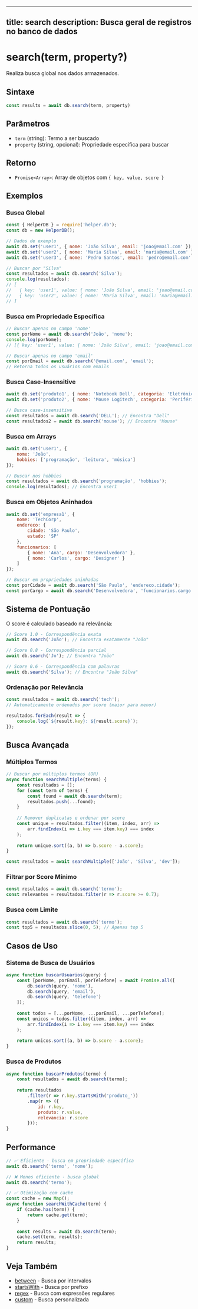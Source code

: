 

---
title: search
description: Busca geral de registros no banco de dados
---

# search(term, property?)

Realiza busca global nos dados armazenados.

## Sintaxe

```javascript
const results = await db.search(term, property)
```

## Parâmetros

- `term` (string): Termo a ser buscado
- `property` (string, opcional): Propriedade específica para buscar

## Retorno

- `Promise<Array>`: Array de objetos com `{ key, value, score }`

## Exemplos

### Busca Global
```javascript
const { HelperDB } = require('helper.db');
const db = new HelperDB();

// Dados de exemplo
await db.set('user1', { nome: 'João Silva', email: 'joao@email.com' });
await db.set('user2', { nome: 'Maria Silva', email: 'maria@email.com' });
await db.set('user3', { nome: 'Pedro Santos', email: 'pedro@email.com' });

// Buscar por "Silva"
const resultados = await db.search('Silva');
console.log(resultados);
// [
//   { key: 'user1', value: { nome: 'João Silva', email: 'joao@email.com' }, score: 0.8 },
//   { key: 'user2', value: { nome: 'Maria Silva', email: 'maria@email.com' }, score: 0.8 }
// ]
```

### Busca em Propriedade Específica
```javascript
// Buscar apenas no campo 'nome'
const porNome = await db.search('João', 'nome');
console.log(porNome);
// [{ key: 'user1', value: { nome: 'João Silva', email: 'joao@email.com' }, score: 1.0 }]

// Buscar apenas no campo 'email'
const porEmail = await db.search('@email.com', 'email');
// Retorna todos os usuários com emails
```

### Busca Case-Insensitive
```javascript
await db.set('produto1', { nome: 'Notebook Dell', categoria: 'Eletrônicos' });
await db.set('produto2', { nome: 'Mouse Logitech', categoria: 'Periféricos' });

// Busca case-insensitive
const resultados = await db.search('DELL'); // Encontra "Dell"
const resultados2 = await db.search('mouse'); // Encontra "Mouse"
```

### Busca em Arrays
```javascript
await db.set('user1', { 
    nome: 'João', 
    hobbies: ['programação', 'leitura', 'música'] 
});

// Buscar nos hobbies
const resultados = await db.search('programação', 'hobbies');
console.log(resultados); // Encontra user1
```

### Busca em Objetos Aninhados
```javascript
await db.set('empresa1', {
    nome: 'TechCorp',
    endereco: {
        cidade: 'São Paulo',
        estado: 'SP'
    },
    funcionarios: [
        { nome: 'Ana', cargo: 'Desenvolvedora' },
        { nome: 'Carlos', cargo: 'Designer' }
    ]
});

// Buscar em propriedades aninhadas
const porCidade = await db.search('São Paulo', 'endereco.cidade');
const porCargo = await db.search('Desenvolvedora', 'funcionarios.cargo');
```

## Sistema de Pontuação

O score é calculado baseado na relevância:

```javascript
// Score 1.0 - Correspondência exata
await db.search('João'); // Encontra exatamente "João"

// Score 0.8 - Correspondência parcial
await db.search('Jo'); // Encontra "João"

// Score 0.6 - Correspondência com palavras
await db.search('Silva'); // Encontra "João Silva"
```

### Ordenação por Relevância
```javascript
const resultados = await db.search('tech');
// Automaticamente ordenados por score (maior para menor)

resultados.forEach(result => {
    console.log(`${result.key}: ${result.score}`);
});
```

## Busca Avançada

### Múltiplos Termos
```javascript
// Buscar por múltiplos termos (OR)
async function searchMultiple(terms) {
    const resultados = [];
    for (const term of terms) {
        const found = await db.search(term);
        resultados.push(...found);
    }
    
    // Remover duplicatas e ordenar por score
    const unique = resultados.filter((item, index, arr) => 
        arr.findIndex(i => i.key === item.key) === index
    );
    
    return unique.sort((a, b) => b.score - a.score);
}

const resultados = await searchMultiple(['João', 'Silva', 'dev']);
```

### Filtrar por Score Mínimo
```javascript
const resultados = await db.search('termo');
const relevantes = resultados.filter(r => r.score >= 0.7);
```

### Busca com Limite
```javascript
const resultados = await db.search('termo');
const top5 = resultados.slice(0, 5); // Apenas top 5
```

## Casos de Uso

### Sistema de Busca de Usuários
```javascript
async function buscarUsuarios(query) {
    const [porNome, porEmail, porTelefone] = await Promise.all([
        db.search(query, 'nome'),
        db.search(query, 'email'),
        db.search(query, 'telefone')
    ]);
    
    const todos = [...porNome, ...porEmail, ...porTelefone];
    const unicos = todos.filter((item, index, arr) => 
        arr.findIndex(i => i.key === item.key) === index
    );
    
    return unicos.sort((a, b) => b.score - a.score);
}
```

### Busca de Produtos
```javascript
async function buscarProdutos(termo) {
    const resultados = await db.search(termo);
    
    return resultados
        .filter(r => r.key.startsWith('produto_'))
        .map(r => ({
            id: r.key,
            produto: r.value,
            relevancia: r.score
        }));
}
```

## Performance

```javascript
// ✅ Eficiente - busca em propriedade específica
await db.search('termo', 'nome');

// ❌ Menos eficiente - busca global
await db.search('termo');

// ✅ Otimização com cache
const cache = new Map();
async function searchWithCache(term) {
    if (cache.has(term)) {
        return cache.get(term);
    }
    
    const results = await db.search(term);
    cache.set(term, results);
    return results;
}
```

## Veja Também

- [between](./between.mdx) - Busca por intervalos
- [startsWith](./startsWith.mdx) - Busca por prefixo
- [regex](./regex.mdx) - Busca com expressões regulares
- [custom](./custom.mdx) - Busca personalizada

